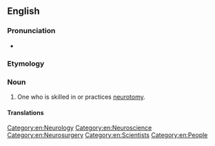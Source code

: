 ==English==

===Pronunciation===
* {{audio|en-us-neurotomist.ogg|Audio (US)|lang=en}}

===Etymology===
{{suffix|en|neurotomy|ist}}

===Noun===
{{en-noun}}

# One who is skilled in or practices [[neurotomy]].

====Translations====
{{trans-top|one who is skilled in or practices neurotomy}}
{{trans-mid}}
{{trans-bottom}}

[[Category:en:Neurology]]
[[Category:en:Neuroscience]]
[[Category:en:Neurosurgery]]
[[Category:en:Scientists]]
[[Category:en:People]]